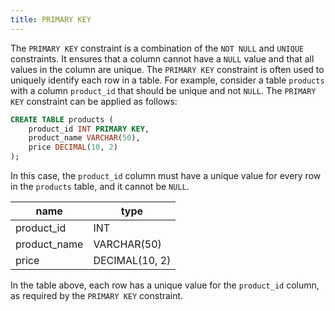 ```yaml
---
title: PRIMARY KEY
---
```


The `PRIMARY KEY` constraint is a combination of the `NOT NULL` and `UNIQUE` constraints. It ensures that a column cannot have a `NULL` value and that all values in the column are unique. The `PRIMARY KEY` constraint is often used to uniquely identify each row in a table. For example, consider a table `products` with a column `product_id` that should be unique and not `NULL`. The `PRIMARY KEY` constraint can be applied as follows:

```sql
CREATE TABLE products (
    product_id INT PRIMARY KEY,
    product_name VARCHAR(50),
    price DECIMAL(10, 2)
);
```

In this case, the `product_id` column must have a unique value for every row in the `products` table, and it cannot be `NULL`.

| **name**     | **type**       |
| ------------ | -------------- |
| product_id   | INT            |
| product_name | VARCHAR(50)    |
| price        | DECIMAL(10, 2) |

In the table above, each row has a unique value for the `product_id` column, as required by the `PRIMARY KEY` constraint.
